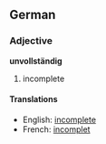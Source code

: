 ==German==

===Adjective===

'''unvollständig'''

# incomplete

====Translations====

* English:  [[incomplete]]
* French:  [[incomplet]]